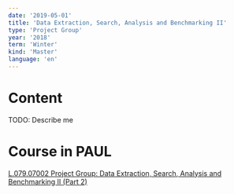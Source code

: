 ```yaml
---
date: '2019-05-01'
title: 'Data Extraction, Search, Analysis and Benchmarking II'
type: 'Project Group'
year: '2018'
term: 'Winter'
kind: 'Master'
language: 'en'
---
```


# Content

TODO: Describe me

# Course in PAUL

[L.079.07002 Project Group: Data Extraction, Search, Analysis and Benchmarking II (Part 2)](https://paul.uni-paderborn.de/scripts/mgrqispi.dll?APPNAME=CampusNet&PRGNAME=COURSEDETAILS&ARGUMENTS=-N000000000000001,-N000443,-N0,-N368505561233977,-N368505561284978)
